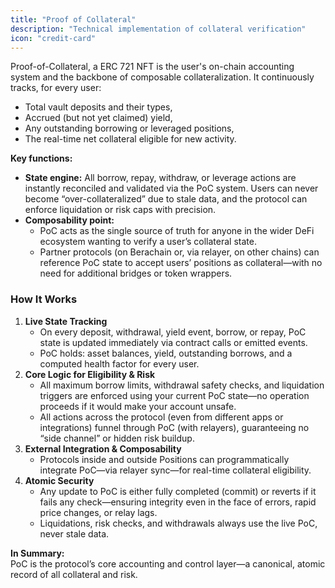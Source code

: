 ```yaml
---
title: "Proof of Collateral"
description: "Technical implementation of collateral verification"
icon: "credit-card"
---
```


Proof-of-Collateral, a ERC 721 NFT is the user's on-chain accounting system and the backbone of composable collateralization. It continuously tracks, for every user:

- Total vault deposits and their types,
- Accrued (but not yet claimed) yield,
- Any outstanding borrowing or leveraged positions,
- The real-time net collateral eligible for new activity.

**Key functions:**

- **State engine:** All borrow, repay, withdraw, or leverage actions are instantly reconciled and validated via the PoC system. Users can never become “over-collateralized” due to stale data, and the protocol can enforce liquidation or risk caps with precision.
- **Composability point:**
  - PoC acts as the single source of truth for anyone in the wider DeFi ecosystem wanting to verify a user’s collateral state.
  - Partner protocols (on Berachain or, via relayer, on other chains) can reference PoC state to accept users’ positions as collateral—with no need for additional bridges or token wrappers.

### How It Works

1. **Live State Tracking**
   - On every deposit, withdrawal, yield event, borrow, or repay, PoC state is updated immediately via contract calls or emitted events.
   - PoC holds: asset balances, yield, outstanding borrows, and a computed health factor for every user.
2. **Core Logic for Eligibility & Risk**
   - All maximum borrow limits, withdrawal safety checks, and liquidation triggers are enforced using your current PoC state—no operation proceeds if it would make your account unsafe.
   - All actions across the protocol (even from different apps or integrations) funnel through PoC (with relayers), guaranteeing no “side channel” or hidden risk buildup.
3. **External Integration & Composability**
   - Protocols inside and outside Positions can programmatically integrate PoC—via relayer sync—for real-time collateral eligibility.
4. **Atomic Security**
   - Any update to PoC is either fully completed (commit) or reverts if it fails any check—ensuring integrity even in the face of errors, rapid price changes, or relay lags.
   - Liquidations, risk checks, and withdrawals always use the live PoC, never stale data.

**In Summary:**\
PoC is the protocol’s core accounting and control layer—a canonical, atomic record of all collateral and risk.